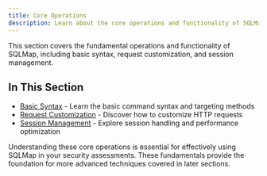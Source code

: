 ```yaml
---
title: Core Operations
description: Learn about the core operations and functionality of SQLMap
---
```


This section covers the fundamental operations and functionality of SQLMap, including basic syntax, request customization, and session management.

## In This Section

- [Basic Syntax](/docs/sqlmap/core-operations/basic-syntax) - Learn the basic command syntax and targeting methods
- [Request Customization](/docs/sqlmap/core-operations/request-customization) - Discover how to customize HTTP requests
- [Session Management](/docs/sqlmap/core-operations/session-management) - Explore session handling and performance optimization

Understanding these core operations is essential for effectively using SQLMap in your security assessments. These fundamentals provide the foundation for more advanced techniques covered in later sections.
